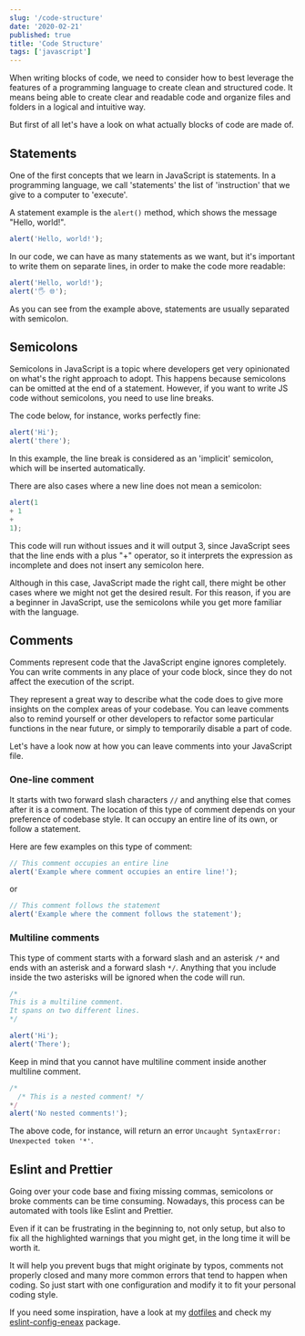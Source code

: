 ```yaml
---
slug: '/code-structure'
date: '2020-02-21'
published: true
title: 'Code Structure'
tags: ['javascript']
---
```


When writing blocks of code, we need to consider how to best leverage the features of a programming language to create clean and structured code.
It means being able to create clear and readable code and organize files and folders in a logical and intuitive way.

But first of all let's have a look on what actually blocks of code are made of.

## Statements

One of the first concepts that we learn in JavaScript is statements.
In a programming language, we call 'statements' the list of 'instruction' that we give to a computer to 'execute'.

A statement example is the `alert()` method, which shows the message "Hello, world!".

```js
alert('Hello, world!');
```

In our code, we can have as many statements as we want, but it's important to write them on separate lines,
in order to make the code more readable:

```js
alert('Hello, world!');
alert('🖐️ 🌐');
```

As you can see from the example above, statements are usually separated with semicolon.

## Semicolons

Semicolons in JavaScript is a topic where developers get very opinionated on what's the right approach to adopt.
This happens because semicolons can be omitted at the end of a statement.
However, if you want to write JS code without semicolons, you need to use line breaks.

The code below, for instance, works perfectly fine:

```js
alert('Hi');
alert('there');
```

In this example, the line break is considered as an 'implicit' semicolon, which will be inserted automatically.

There are also cases where a new line does not mean a semicolon:

<!-- prettier-ignore -->
```js
alert(1 
+ 1
+
1);
```

This code will run without issues and it will output 3, since JavaScript sees that the line ends with a plus "+" operator,
so it interprets the expression as incomplete and does not insert any semicolon here.

Although in this case, JavaScript made the right call, there might be other cases where we might not get the desired result.
For this reason, if you are a beginner in JavaScript, use the semicolons while you get more familiar with the language.

## Comments

Comments represent code that the JavaScript engine ignores completely.
You can write comments in any place of your code block, since they do not affect the execution of the script.

They represent a great way to describe what the code does to give more insights on the complex areas of your codebase.
You can leave comments also to remind yourself or other developers to refactor some particular functions in the near future,
or simply to temporarily disable a part of code.

Let's have a look now at how you can leave comments into your JavaScript file.

### One-line comment

It starts with two forward slash characters `//` and anything else that comes after it is a comment.
The location of this type of comment depends on your preference of codebase style.
It can occupy an entire line of its own, or follow a statement.

Here are few examples on this type of comment:

```js
// This comment occupies an entire line
alert('Example where comment occupies an entire line!');
```

or

```js
// This comment follows the statement
alert('Example where the comment follows the statement');
```

### Multiline comments

This type of comment starts with a forward slash and an asterisk `/*` and ends with an asterisk and a forward slash `*/`.
Anything that you include inside the two asterisks will be ignored when the code will run.

```js
/*
This is a multiline comment.
It spans on two different lines.
*/

alert('Hi');
alert('There');
```

Keep in mind that you cannot have multiline comment inside another multiline comment.

```js
/*
  /* This is a nested comment! */
*/
alert('No nested comments!');
```

The above code, for instance, will return an error `Uncaught SyntaxError: Unexpected token '*'`.

## Eslint and Prettier

Going over your code base and fixing missing commas, semicolons or broke comments can be time consuming.
Nowadays, this process can be automated with tools like Eslint and Prettier.

Even if it can be frustrating in the beginning to, not only setup, but also to fix all the highlighted warnings that you might get,
in the long time it will be worth it.

It will help you prevent bugs that might originate by typos, comments not properly closed and many more common errors that tend to happen when coding. So just start with one configuration and modify it to fit your personal coding style.

If you need some inspiration, have a look at my <a href='https://github.com/eneax/dotfiles' target='_blank'>dotfiles</a> and check my <a href='https://github.com/eneax/eslint-config-eneax' target='_blank'>eslint-config-eneax</a> package.
